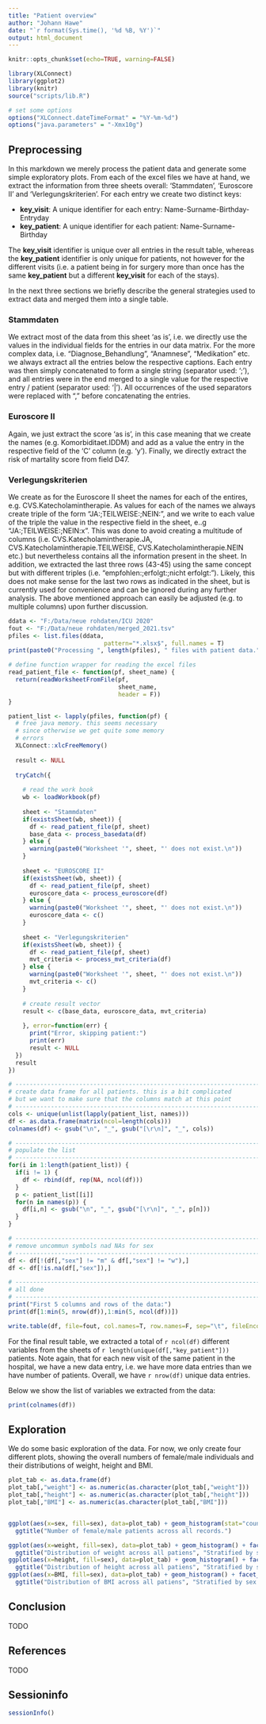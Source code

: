 ---
title: "Patient overview"
author: "Johann Hawe"
date: "`r format(Sys.time(), '%d %B, %Y')`"
output: html_document
---

```{r setup, include=FALSE}
knitr::opts_chunk$set(echo=TRUE, warning=FALSE)

library(XLConnect)
library(ggplot2)
library(knitr)
source("scripts/lib.R")

# set some options
options("XLConnect.dateTimeFormat" = "%Y-%m-%d")
options("java.parameters" = "-Xmx10g")

```

## Preprocessing

In this markdown we merely process the patient data and generate some simple
exploratory plots.
From each of the excel files we have at hand, we extract the information from 
three sheets overall: 'Stammdaten', 'Euroscore II' and 'Verlegungskriterien'.
For each entry we create two distinct keys:

* **key_visit**: A unique identifier for each entry: Name-Surname-Birthday-Entryday
* **key_patient**: A unique identifier for each patient: Name-Surname-Birthday

The **key_visit** identifier is unique over all entries in the result table, whereas
the **key_patient** identifier is only unique for patients, not however for the different 
visits (i.e. a patient being in for surgery more than once has the same **key_patient** but a different **key_visit** for each of the stays).

In the next three sections we briefly describe the general strategies used to extract data and merged them into a single table.

### Stammdaten
We extract most of the data from this sheet 'as is', i.e. we directly use the values
in the individual fields for the entries in our data matrix.
For the more complex data, i.e. "Diagnose_Behandlung", "Anamnese", "Medikation" etc. we always 
extract all the entries below the respective captions. Each entry was then simply concatenated to form a single string (separator used: ';'),
and all entries were in the end merged to a single value for the respective entry / patient (separator used: '|').
All occurrences of the used separators were replaced with "," before concatenating the entries.

### Euroscore II
Again, we just extract the score 'as is', in this case meaning that we create the names
(e.g. Komorbiditaet.IDDM) and add as a value the entry in the respective field of the 'C' column (e.g. 'y').
Finally, we directly extract the risk of martality score from field D47.

### Verlegungskriterien
We create as for the Euroscore II sheet the names for each of the entires, e.g. CVS.Katecholamintherapie.
As values for each of the names we always create triple of the form "JA:;TEILWEISE:;NEIN:", and we
write to each value of the triple the value in the respective field in the sheet, e..g "JA:;TEILWEISE:;NEIN:x".
This was done to avoid creating a multitude of columns (i.e. CVS.Katecholamintherapie.JA, CVS.Katecholamintherapie.TEILWEISE, CVS.Katecholamintherapie.NEIN etc.) but nevertheless contains all the information present in the sheet. In addition,
we extracted the last three rows (43-45) using the same concept but with different triples (i.e. "empfohlen:;erfolgt:;nicht erfolgt:").
Likely, this does not make sense for the last two rows as indicated in the sheet, but is currently used for convenience and can be ignored during any further analysis.
The above mentioned approach can easily be adjusted (e.g. to multiple columns) upon further discussion.

```{r load_patients, echo=F}

ddata <- "F:/Data/neue rohdaten/ICU 2020"
fout <- "F:/Data/neue rohdaten/merged_2021.tsv"
pfiles <- list.files(ddata, 
                           pattern="*.xlsx$", full.names = T)
print(paste0("Processing ", length(pfiles), " files with patient data."))

# define function wrapper for reading the excel files
read_patient_file <- function(pf, sheet_name) {
  return(readWorksheetFromFile(pf, 
                               sheet_name,
                               header = F))
}

patient_list <- lapply(pfiles, function(pf) {
  # free java memory. this seems necessary
  # since otherwise we get quite some memory 
  # errors
  XLConnect::xlcFreeMemory()
  
  result <- NULL
  
  tryCatch({
    
    # read the work book
    wb <- loadWorkbook(pf)
    
    sheet <- "Stammdaten"
    if(existsSheet(wb, sheet)) {
      df <- read_patient_file(pf, sheet)
      base_data <- process_basedata(df)
    } else {
      warning(paste0("Worksheet '", sheet, "' does not exist.\n"))
    }
    
    sheet <- "EUROSCORE II"
    if(existsSheet(wb, sheet)) {
      df <- read_patient_file(pf, sheet)
      euroscore_data <- process_euroscore(df)
    } else {
      warning(paste0("Worksheet '", sheet, "' does not exist.\n"))
      euroscore_data <- c()
    }
    
    sheet <- "Verlegungskriterien"
    if(existsSheet(wb, sheet)) {
      df <- read_patient_file(pf, sheet)
      mvt_criteria <- process_mvt_criteria(df)
    } else {
      warning(paste0("Worksheet '", sheet, "' does not exist.\n"))
      mvt_criteria <- c()
    }
    
    # create result vector
    result <- c(base_data, euroscore_data, mvt_criteria)
    
    }, error=function(err) {
      print("Error, skipping patient:")
      print(err)
      result <- NULL
  })
  result
})

# ----------------------------------------------------------------------------
# create data frame for all patients. this is a bit complicated
# but we want to make sure that the columns match at this point
# ----------------------------------------------------------------------------
cols <- unique(unlist(lapply(patient_list, names)))
df <- as.data.frame(matrix(ncol=length(cols)))
colnames(df) <- gsub("\n", "_", gsub("[\r\n]", "_", cols))

# ----------------------------------------------------------------------------
# populate the list
# ----------------------------------------------------------------------------
for(i in 1:length(patient_list)) {
  if(i != 1) {
    df <- rbind(df, rep(NA, ncol(df)))
  }
  p <- patient_list[[i]]
  for(n in names(p)) {
    df[i,n] <- gsub("\n", "_", gsub("[\r\n]", "_", p[n]))
  }
}

# ----------------------------------------------------------------------------
# remove uncommun symbols nad NAs for sex
# ----------------------------------------------------------------------------
df <- df[!(df[,"sex"] != "m" & df[,"sex"] != "w"),]
df <- df[!is.na(df[,"sex"]),]

# ----------------------------------------------------------------------------
# all done
# ----------------------------------------------------------------------------
print("First 5 columns and rows of the data:")
print(df[1:min(5, nrow(df)),1:min(5, ncol(df))])

write.table(df, file=fout, col.names=T, row.names=F, sep="\t", fileEncoding = "UTF-8")
```

For the final result table, we extracted a total of `r ncol(df)` different variables from 
the sheets of `r length(unique(df[,"key_patient"]))` patients. Note again, that for each new visit of the same patient in
the hospital, we have a new data entry, i.e. we have more data entries than we have number 
of patients. Overall, we have `r nrow(df)` unique data entries.

Below we show the list of variables we extracted from the data:
```{r variables, echo=F}
print(colnames(df))
```
## Exploration

We do some basic exploration of the data. For now, we only create four different 
plots, showing the overall numbers of female/male individuals and their
distributions of weight, height and BMI.

```{r exploration, echo=F}
plot_tab <- as.data.frame(df)
plot_tab[,"weight"] <- as.numeric(as.character(plot_tab[,"weight"]))
plot_tab[,"height"] <- as.numeric(as.character(plot_tab[,"height"]))
plot_tab[,"BMI"] <- as.numeric(as.character(plot_tab[,"BMI"]))


ggplot(aes(x=sex, fill=sex), data=plot_tab) + geom_histogram(stat="count") + 
  ggtitle("Number of female/male patients across all records.")

ggplot(aes(x=weight, fill=sex), data=plot_tab) + geom_histogram() + facet_wrap( ~ sex)+ 
  ggtitle("Distribution of weight across all patiens", "Stratified by sex.")
ggplot(aes(x=height, fill=sex), data=plot_tab) + geom_histogram() + facet_wrap( ~ sex)+ 
  ggtitle("Distribution of height across all patiens", "Stratified by sex.")
ggplot(aes(x=BMI, fill=sex), data=plot_tab) + geom_histogram() + facet_wrap( ~ sex)+ 
  ggtitle("Distribution of BMI across all patiens", "Stratified by sex.")

```

## Conclusion
TODO

## References
TODO

## Sessioninfo
```{r echo=F}
sessionInfo()
```
